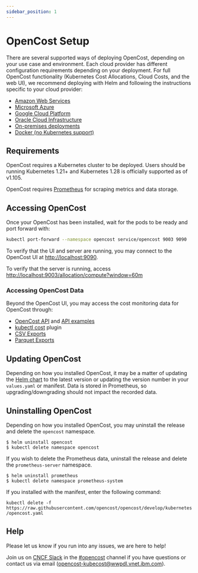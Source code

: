 ```yaml
---
sidebar_position: 1
---
```

# OpenCost Setup

There are several supported ways of deploying OpenCost, depending on your use case and environment. Each cloud provider has different configuration requirements depending on your deployment. For full OpenCost functionality (Kubernetes Cost Allocations, Cloud Costs, and the web UI), we recommend deploying with Helm and following the instructions specific to your cloud provider:
* [Amazon Web Services](/docs/configuration/aws)
* [Microsoft Azure](/docs/configuration/azure)
* [Google Cloud Platform](/docs/configuration/gcp)
* [Oracle Cloud Infrastructure](/docs/configuration/oracle)
* [On-premises deployments](/docs/configuration/on-prem)
* [Docker (no Kubernetes support)](/docs/installation/docker)

## Requirements

OpenCost requires a Kubernetes cluster to be deployed. Users should be running Kubernetes 1.21+ and Kubernetes 1.28 is officially supported as of v1.105.

OpenCost requires [Prometheus](/docs/installation/prometheus) for scraping metrics and data storage.

## Accessing OpenCost

Once your OpenCost has been installed, wait for the pods to be ready and port forward with:

```sh
kubectl port-forward --namespace opencost service/opencost 9003 9090
```

To verify that the UI and server are running, you may connect to the OpenCost UI at [http://localhost:9090](http://localhost:9090).

To verify that the server is running, access [http://localhost:9003/allocation/compute?window=60m](http://localhost:9003/allocation/compute?window=60m)

### Accessing OpenCost Data

Beyond the OpenCost UI, you may access the cost monitoring data for OpenCost through:
* [OpenCost API](/docs/integrations/api) and [API examples](/docs/integrations/api-examples)
* [kubectl cost](/docs/integrations/kubectl-cost) plugin
* [CSV Exports](/docs/integrations/csv-export)
* [Parquet Exports](/docs/integrations/parquet-export)

## Updating OpenCost

Depending on how you installed OpenCost, it may be a matter of updating the [Helm chart](/docs/installation/helm) to the latest version or updating the version number in your `values.yaml` or manifest. Data is stored in Prometheus, so upgrading/downgrading should not impact the recorded data.

## Uninstalling OpenCost

Depending on how you installed OpenCost, you may uninstall the release and delete the `opencost` namespace.
```
$ helm uninstall opencost
$ kubectl delete namespace opencost
```
If you wish to delete the Prometheus data, uninstall the release and delete the `prometheus-server` namespace.
```
$ helm uninstall prometheus
$ kubectl delete namespace prometheus-system
```

If you installed with the manifest, enter the following command:

`kubectl delete -f https://raw.githubusercontent.com/opencost/opencost/develop/kubernetes/opencost.yaml`

## Help

Please let us know if you run into any issues, we are here to help!

Join us on [CNCF Slack](https://slack.cncf.io/) in the [#opencost](https://cloud-native.slack.com/archives/C03D56FPD4G) channel if you have questions or contact us via email (opencost-kubecost@wwpdl.vnet.ibm.com).
